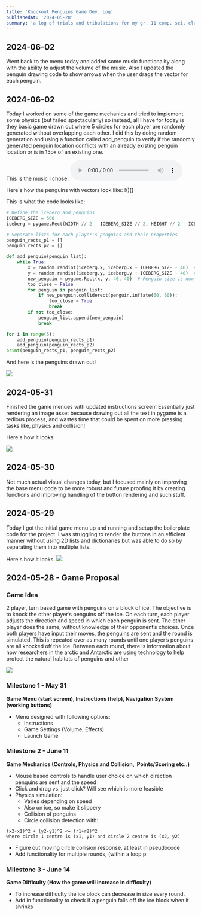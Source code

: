 ```yaml
---
title: 'Knockout Penguins Game Dev. Log'
publishedAt: '2024-05-28'
summary: 'a log of trials and tribulations for my gr. 11 comp. sci. class FPT'
---
```

## 2024-06-02
Went back to the menu today and added some music functionality along with the ability to adjust the volume of the music. Also I updated the penguin drawing code to show arrows when the user drags the vector for each penguin.

## 2024-06-02
Today I worked on some of the game mechanics and tried to implement some physics (but failed spectacularly) so instead, all I have for today is they basic game drawn out where 5 circles for each player are randomly generated without overlapping each other. I did this by doing random generation and using a function called add_penguin to verify if the randomly generated penguin location conflicts with an already existing penguin location or is in 15px of an existing one. 

This is the music I chose:
<audio controls>
  <source src="" type="audio/mpeg" />
  Your browser does not support the audio element.
</audio>

Here's how the penguins with vectors look like:
!()[]

This is what the code looks like:
```python
# Define the iceberg and penguins
ICEBERG_SIZE = 500
iceberg = pygame.Rect(WIDTH // 2 - ICEBERG_SIZE // 2, HEIGHT // 2 - ICEBERG_SIZE // 2, ICEBERG_SIZE, ICEBERG_SIZE)

# Separate lists for each player's penguins and their properties
penguin_rects_p1 = []
penguin_rects_p2 = []

def add_penguin(penguin_list):
    while True:
        x = random.randint(iceberg.x, iceberg.x + ICEBERG_SIZE - 40)  # Subtract 40 to account for the penguin's size
        y = random.randint(iceberg.y, iceberg.y + ICEBERG_SIZE - 40)  # Subtract 40 to account for the penguin's size
        new_penguin = pygame.Rect(x, y, 40, 40)  # Penguin size is now 40x40
        too_close = False
        for penguin in penguin_list:
            if new_penguin.colliderect(penguin.inflate(60, 60)):
                too_close = True
                break
        if not too_close:
            penguin_list.append(new_penguin)
            break

for i in range(5):
    add_penguin(penguin_rects_p1)
    add_penguin(penguin_rects_p2)
print(penguin_rects_p1, penguin_rects_p2)
```

And here is the penguins drawn out!

![](https://github.com/ultratrikx/blog/blob/master/app/blog/posts/images/PenguinsDrawn.png?raw=true)


## 2024-05-31
Finished the game menues with updated instructions screen! Essentially just rendering an image asset because drawing out all the text in pygame is a tedious process, and wastes time that could be spent on more pressing tasks like, physics and collision!

Here's how it looks.

![](https://github.com/ultratrikx/blog/blob/master/app/blog/posts/images/Penguin.png?raw=true)

## 2024-05-30
Not much actual visual changes today, but I focused mainly on improving the base menu code to be more robust and future proofing it by creating functions and improving handling of the button rendering and such stuff.

## 2024-05-29
Today I got the initial game menu up and running and setup the boilerplate code for the project. I was struggling to render the buttons in an efficient manner without using 2D lists and dictionaries but was able to do so by separating them into multiple lists.

Here's how it looks.
![](https://github.com/ultratrikx/blog/blob/master/app/blog/posts/images/Menu20240529.png?raw=true)

## 2024-05-28 - Game Proposal

### Game Idea
2 player, turn based game with penguins on a block of ice. The objective is to knock the other player’s penguins off the ice. On each turn, each player adjusts the direction and speed in which each penguin is sent. The other player does the same, without knowledge of their opponent’s choices. Once both players have input their moves, the penguins are sent and the round is simulated. This is repeated over as many rounds until one player’s penguins are all knocked off the ice. Between each round, there is information about how researchers in the arctic and Antarctic are using technology to help protect the natural habitats of penguins and other

**![](https://lh7-us.googleusercontent.com/AnmuO8HEVSIYZl8sp7VOj8S5CaYx7Lu5day7OmHhxRqFBe2Va7PeC1FVrSdkP-ps2WeUb_TwskmbDBgvGR9GJR_6utauzPD_cGd1h10rXapzH3p_XS1hrT_m2UOYZcmcTRJjEzAqdSIXO7Y3ahtb6sA)**
### Milestone 1 - May 31
**Game Menu (start screen), Instructions (help), Navigation System (working buttons)**
- Menu designed with following options:
	- Instructions
	- Game Settings (Volume, Effects)
	- Launch Game
### Milestone 2 - June 11
**Game Mechanics (Controls, Physics and Collision,  Points/Scoring etc..)**
- Mouse based controls to handle user choice on which direction penguins are sent and the speed
- Click and drag vs. just click? Will see which is more feasible
- Physics simulation:
	- Varies depending on speed
	- Also on ice, so make it slippery
	- Collision of penguins
	- Circle collision detection with:
```
(x2-x1)^2 + (y2-y1)^2 <= (r1+r2)^2
where circle 1 centre is (x1, y1) and circle 2 centre is (x2, y2)
```
- Figure out moving circle collision response, at least in pseudocode
- Add functionality for multiple rounds, (within a loop p
### Milestone 3 - June 14
**Game Difficulty (How the game will increase in difficulty)**
- To increase difficulty the ice block can decrease in size every round.
- Add in functionality to check if a penguin falls off the ice block when it shrinks
